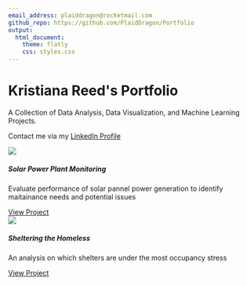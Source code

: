 ```yaml
---
email_address: plaiddragon@rocketmail.com
github_repo: https://github.com/PlaidDragon/Portfolio
output:
  html_document:
    theme: flatly
    css: styles.css
---
```


```{=html}
<style type="text/css">
.main-container {
  max-width: 90% !important;
  margin: auto;
}
</style>

<div class="banner">
  <div class="container">
    <h1 class="banner-title">Kristiana Reed's Portfolio</h1>
    <p class="banner-subtitle">
      A Collection of Data Analysis, Data Visualization, and Machine Learning Projects.
    </p>
    <p> Contact me via my
      <a href="https://www.linkedin.com/in/kristiana-reed" class="banner-link" target="_blank">LinkedIn Profile</a>
    </p>
  </div>
</div>


<!-- <div class="btn-group filter-buttons"> -->
<!--   <button class="btn btn-primary active" data-filter="all">Show all</button>  -->
<!--   <button class="btn btn-outline-primary" data-filter="analysis">Data Analysis</button>  -->
<!--   <button class="btn btn-outline-primary" data-filter="dashboard">Dashboards</button> -->
<!--   <button class="btn btn-outline-primary" data-filter="machine_learning">Machine Learning</button>  -->
<!-- </div> -->

<div class="row portfolio">
 <div class="col-md-4 project-card analysis">
      <div class="card">
         <img src="images/solar_power.png" class="card-img-top"> 
         <div class="card-body">
            <h5 class="card-title">Solar Power Plant Monitoring</h5>
            <p class="card-text">Evaluate performance of solar pannel power generation to identify maitainance needs and potential issues</p>
            <a href="SolarPowerAnalysis.html" class="btn btn-sm btn-primary">View Project</a> 
         </div>
      </div>
   </div>
   <div class="col-md-4 project-card analysis">
      <div class="card">
         <img src="images/homeless_shelter.png" class="card-img-top"> 
         <div class="card-body">
            <h5 class="card-title">Sheltering the Homeless</h5>
            <p class="card-text">An analysis on which shelters are under the most occupancy stress</p>
            <a href="HomelessShelterAnalysis.html" class="btn btn-sm btn-primary">View Project</a> 
         </div>
      </div>
   </div>
</div>

<script>
document.addEventListener("DOMContentLoaded", function() {
  const buttons = document.querySelectorAll(".filter-buttons button");
  const cards = document.querySelectorAll(".project-card");

  function filterProjects(filter) {
    cards.forEach(card => {
      if (filter === "all" || card.classList.contains(filter)) {
        card.classList.add("show");
      } else {
        card.classList.remove("show");
      }
    });
  }

  buttons.forEach(btn => {
    btn.addEventListener("click", () => {
      // Reset all buttons to outline style
      buttons.forEach(b => {
        b.classList.remove("btn-primary");
        b.classList.add("btn-outline-primary");
      });

      // Highlight the clicked button
      btn.classList.remove("btn-outline-primary");
      btn.classList.add("btn-primary");

      // Filter projects
      const filter = btn.getAttribute("data-filter");
      filterProjects(filter);
    });
  });

  // Show all by default
  filterProjects("all");
});
</script>
```
